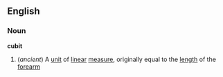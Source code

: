 ==English==
===Noun===
{{wikipedia}}
'''cubit'''
#(''ancient'') A [[unit]] of [[linear]] [[measure]], originally equal to the [[length]] of the [[forearm]]